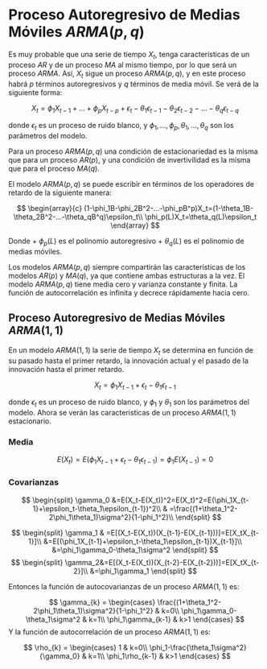 # Proceso Autoregresivo de Medias Móviles $ARMA(p,q)$           

Es muy probable que una serie de tiempo $X_t$, tenga características de un proceso $AR$ y de un proceso $MA$ al mismo tiempo, por lo que será un proceso $ARMA$. Así, $X_t$ sigue un proceso $ARMA(p,q)$, y en este proceso habrá $p$  términos autoregresivos y $q$   términos de media móvil. Se verá de la siguiente forma: 

$$
X_t=\phi_1X_{t-1}+...+\phi_pX_{t-p}+\epsilon_t-\theta_1\epsilon_{t-1}-\theta_2\epsilon_{t-2}-...-\theta_q\epsilon_{t-q}
$$
  
donde $\epsilon_t$ es un proceso de ruido blanco, y $\phi_1,...,\phi_p,\theta_1,...,\theta_q$ son los parámetros del modelo.

Para un proceso $ARMA(p,q)$ una condición de estacionariedad es la misma que para un proceso $AR(p)$, y una condición de invertivilidad es la misma que para el proceso $MA(q)$.

El modelo $ARMA(p,q)$ se puede escribir en términos de los operadores de retardo de la siguiente manera:

$$
\begin{array}{c}
(1-\phi_1B-\phi_2B^2-...-\phi_pB^p)X_t=(1-\theta_1B-\theta_2B^2-...-\theta_qB^q)\epsilon_t\\
\phi_p(L)X_t=\theta_q(L)\epsilon_t
\end{array}
$$

Donde
+ $\phi_p(L)$ es el polinomio autoregresivo
+ $\theta_q(L)$ es el polinomio de medias móviles.

Los modelos $ARMA(p,q)$ siempre compartirán las características de los modelos $AR(p)$ y $MA(q)$, ya que contiene ambas estructuras a la vez. El modelo $ARMA(p,q)$ tiene media cero y varianza constante y finita. La función de autocorrelación es infinita y decrece rápidamente hacia cero.         

## Proceso Autoregresivo de Medias Móviles $ARMA(1,1)$

En un modelo $ARMA(1,1)$ la serie de tiempo $X_t$ se determina en función de su pasado hasta el primer retardo, la innovación actual y el pasado de la innovación hasta el primer retardo.     


$$
X_t=\phi_1X_{t-1}+\epsilon_t-\theta_1\epsilon_{t-1}
$$

donde $\epsilon_t$ es un proceso de ruido blanco, y $\phi_1$ y $\theta_1$ son los parámetros del modelo. Ahora se verán las caracteristicas de un proceso $ARMA(1,1)$ estacionario.

### Media

$$
E(X_t)=E(\phi_1X_{t-1}+\epsilon_t-\theta_1\epsilon_{t-1})=\phi_1E(X_{t-1})=0
$$

### Covarianzas

$$
\begin{split}
\gamma_0 &=E(X_t-E(X_t))^2=E(X_t)^2=E(\phi_1X_{t-1}+\epsilon_t-\theta_1\epsilon_{t-1})^2\\
& =\frac{(1+\theta_1^2-2\phi_1\theta_1)\sigma^2}{1-\phi_1^2}\\
\end{split}
$$

$$
\begin{split}
\gamma_1 & =E[(X_t-E(X_t))(X_{t-1}-E(X_{t-1}))]=E[X_tX_{t-1}]\\
&=E[(\phi_1X_{t-1}+\epsilon_t-\theta_1\epsilon_{t-1})X_{t-1}]\\
&=\phi_1\gamma_0-\theta_1\sigma^2
\end{split}
$$
$$
\begin{split}
\gamma_2&=E[(X_t-E(X_t))(X_{t-2}-E(X_{t-2}))]=E[X_tX_{t-2}]\\
&=\phi_1\gamma_1
\end{split}
$$

Entonces la función de autocovarianzas de un proceso $ARMA(1,1)$ es:


$$  
\gamma_{k} =
\begin{cases}
\frac{(1+\theta_1^2-2\phi_1\theta_1)\sigma^2}{1-\phi_1^2} & k=0\\
\phi_1\gamma_0-\theta_1\sigma^2 & k=1\\
\phi_1\gamma_{k-1} & k>1
\end{cases}       
$$
Y la función de autocorrelación de un proceso $ARMA(1,1)$ es:

$$ 
\rho_{k} =
\begin{cases}
1 & k=0\\
\phi_1-\frac{\theta_1\sigma^2}{\gamma_0} & k=1\\
\phi_1\rho_{k-1} & k>1
\end{cases}       
$$
